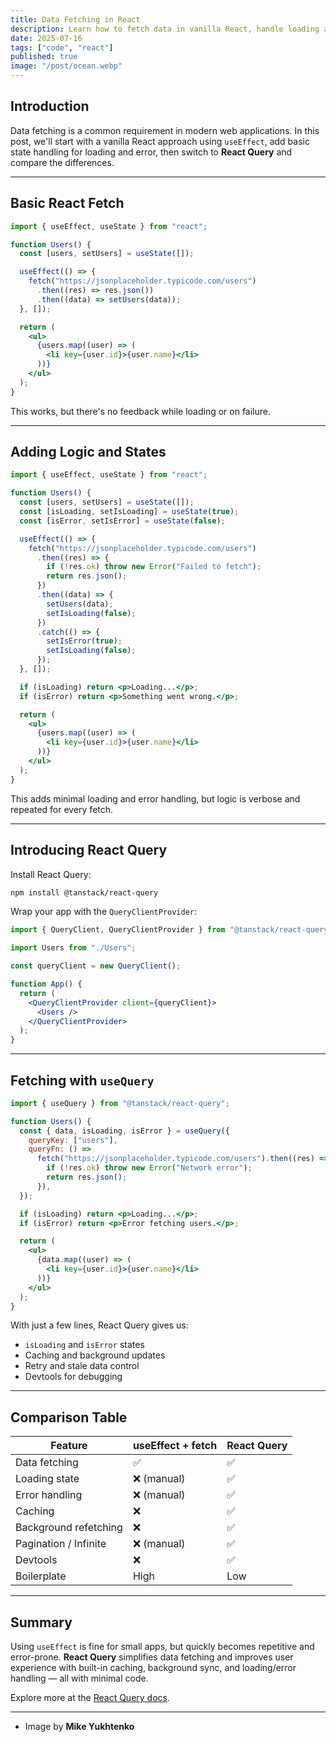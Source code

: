 ```yaml
---
title: Data Fetching in React
description: Learn how to fetch data in vanilla React, handle loading and error states, and upgrade your experience with React Query.
date: 2025-07-16
tags: ["code", "react"]
published: true
image: "/post/ocean.webp"
---
```


## Introduction

Data fetching is a common requirement in modern web applications. In this post, we'll start with a vanilla React approach using `useEffect`, add basic state handling for loading and error, then switch to **React Query** and compare the differences.

---

## Basic React Fetch

```jsx
import { useEffect, useState } from "react";

function Users() {
  const [users, setUsers] = useState([]);

  useEffect(() => {
    fetch("https://jsonplaceholder.typicode.com/users")
      .then((res) => res.json())
      .then((data) => setUsers(data));
  }, []);

  return (
    <ul>
      {users.map((user) => (
        <li key={user.id}>{user.name}</li>
      ))}
    </ul>
  );
}
```

This works, but there's no feedback while loading or on failure.

---

## Adding Logic and States

```jsx
import { useEffect, useState } from "react";

function Users() {
  const [users, setUsers] = useState([]);
  const [isLoading, setIsLoading] = useState(true);
  const [isError, setIsError] = useState(false);

  useEffect(() => {
    fetch("https://jsonplaceholder.typicode.com/users")
      .then((res) => {
        if (!res.ok) throw new Error("Failed to fetch");
        return res.json();
      })
      .then((data) => {
        setUsers(data);
        setIsLoading(false);
      })
      .catch(() => {
        setIsError(true);
        setIsLoading(false);
      });
  }, []);

  if (isLoading) return <p>Loading...</p>;
  if (isError) return <p>Something went wrong.</p>;

  return (
    <ul>
      {users.map((user) => (
        <li key={user.id}>{user.name}</li>
      ))}
    </ul>
  );
}
```

This adds minimal loading and error handling, but logic is verbose and repeated for every fetch.

---

## Introducing React Query

Install React Query:

```bash
npm install @tanstack/react-query
```

Wrap your app with the `QueryClientProvider`:

```jsx
import { QueryClient, QueryClientProvider } from "@tanstack/react-query";

import Users from "./Users";

const queryClient = new QueryClient();

function App() {
  return (
    <QueryClientProvider client={queryClient}>
      <Users />
    </QueryClientProvider>
  );
}
```

---

## Fetching with `useQuery`

```jsx
import { useQuery } from "@tanstack/react-query";

function Users() {
  const { data, isLoading, isError } = useQuery({
    queryKey: ["users"],
    queryFn: () =>
      fetch("https://jsonplaceholder.typicode.com/users").then((res) => {
        if (!res.ok) throw new Error("Network error");
        return res.json();
      }),
  });

  if (isLoading) return <p>Loading...</p>;
  if (isError) return <p>Error fetching users.</p>;

  return (
    <ul>
      {data.map((user) => (
        <li key={user.id}>{user.name}</li>
      ))}
    </ul>
  );
}
```

With just a few lines, React Query gives us:

- `isLoading` and `isError` states
- Caching and background updates
- Retry and stale data control
- Devtools for debugging

---

## Comparison Table

| Feature               | useEffect + fetch | React Query |
| --------------------- | ----------------- | ----------- |
| Data fetching         | ✅                | ✅          |
| Loading state         | ❌ (manual)       | ✅          |
| Error handling        | ❌ (manual)       | ✅          |
| Caching               | ❌                | ✅          |
| Background refetching | ❌                | ✅          |
| Pagination / Infinite | ❌ (manual)       | ✅          |
| Devtools              | ❌                | ✅          |
| Boilerplate           | High              | Low         |

---

## Summary

Using `useEffect` is fine for small apps, but quickly becomes repetitive and error-prone. **React Query** simplifies data fetching and improves user experience with built-in caching, background sync, and loading/error handling — all with minimal code.

Explore more at the [React Query docs](https://tanstack.com/query/latest).

---

- Image by **Mike Yukhtenko**
